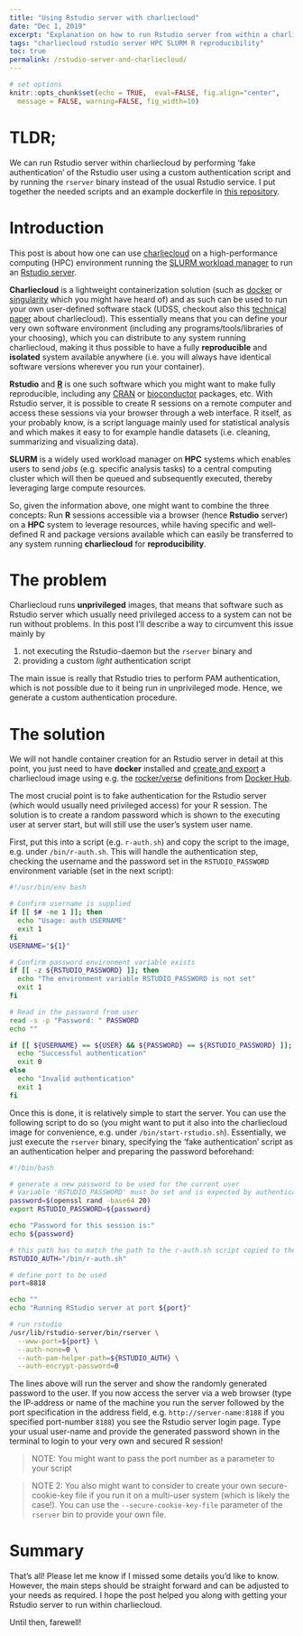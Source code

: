 ---
title: "Using Rstudio server with charliecloud"
date: "Dec 1, 2019"
excerpt: "Explanation on how to run Rstudio server from within a charliecloud container"
tags: "charliecloud rstudio server HPC SLURM R reproducibility"
toc: true
permalink: /rstudio-server-and-charliecloud/
---

```{r setup, include=FALSE}
# set options
knitr::opts_chunk$set(echo = TRUE,  eval=FALSE, fig.align="center",
  message = FALSE, warning=FALSE, fig_width=10)
```

# TLDR;
We can run Rstudio server within charliecloud by performing 'fake authentication'
of the Rstudio user using a custom authentication script and by running the `rserver`
binary instead of the usual Rstudio service. I put together the needed scripts and an example dockerfile
in [this repository](https://github.com/jhawe/rstudio-charliecloud).

# Introduction
This post is about how one can use [charliecloud](https://github.com/hpc/charliecloud) on a high-performance computing (HPC) environment running the [SLURM workload manager](https://slurm.schedmd.com/) to run an [Rstudio server](https://rstudio.com/products/rstudio/#rstudio-server).

**Charliecloud** is a lightweight containerization solution (such as [docker](https://www.docker.com) or [singularity](https://singularity.lbl.gov/) which you might have heard of) and as such can be used to run your own user-defined software stack (UDSS, checkout also this [technical paper](http://permalink.lanl.gov/object/tr?what=info:lanl-repo/lareport/LA-UR-16-22370) about charliecloud).
This essentially means that you can define your very own software environment (including any programs/tools/libraries of your choosing), which you can distribute to any system running charliecloud, making it thus possible to have a fully **reproducible** and **isolated** system available anywhere (i.e. you will always have identical software versions wherever you run your container).

**Rstudio** and [**R**](https://www.r-project.org/) is one such software which you might want to make fully reproducible, including any [CRAN](https://cran.r-project.org/) or [bioconductor](https://www.bioconductor.org/) packages, etc.
With Rstudio server, it is possible to create R sessions on a remote computer and access these sessions via your browser through a web interface. R itself, as your probably know, is a script language mainly used for statistical analysis and which makes it easy to for example handle datasets (i.e. cleaning, summarizing and visualizing data).

**SLURM** is a widely used workload manager on **HPC** systems which enables users to send *jobs* (e.g. specific analysis tasks) to a central computing cluster which will then be queued and subsequently executed, thereby leveraging large compute resources.

So, given the information above, one might want to combine the three concepts: Run **R** sessions accessible via a browser (hence **Rstudio** server) on a **HPC** system to leverage resources, while having specific and well-defined R and package versions available which can easily be transferred to any system running **charliecloud** for **reproducibility**.

# The problem
Charliecloud runs **unprivileged** images, that means that software such as Rstudio server which usually need privileged access to a system can not be run without problems.
In this post I'll describe a way to circumvent this issue mainly by

1. not executing the Rstudio-daemon but the `rserver` binary and
2. providing a custom *light* authentication script

The main issue is really that Rstudio tries to perform PAM authentication, which is not possible due to it being run in unprivileged mode. Hence, we generate a custom authentication procedure.

# The solution
We will not handle container creation for an Rstudio server in detail at this point, you just need to have **docker** installed and [create and export](/exporting-charliecloud-from-docker) a charliecloud image using e.g. the [rocker/verse](https://hub.docker.com/r/rocker/verse) definitions from [Docker Hub](https://hub.docker.com/).

The most crucial point is to fake authentication for the Rstudio server (which would usually need privileged access) for your R session. The solution is to create a random password which is shown to the executing user at server start, but will still use the user's system user name.

First, put this into a script (e.g. `r-auth.sh`) and copy the script to the image, e.g. under `/bin/r-auth.sh`. This will handle the authentication step, checking the username and the password set in the `RSTUDIO_PASSWORD` environment variable (set in the next script):

```{bash}
#!/usr/bin/env bash

# Confirm username is supplied
if [[ $# -ne 1 ]]; then
  echo "Usage: auth USERNAME"
  exit 1
fi
USERNAME="${1}"

# Confirm password environment variable exists
if [[ -z ${RSTUDIO_PASSWORD} ]]; then
  echo "The environment variable RSTUDIO_PASSWORD is not set"
  exit 1
fi

# Read in the password from user
read -s -p "Password: " PASSWORD
echo ""

if [[ ${USERNAME} == ${USER} && ${PASSWORD} == ${RSTUDIO_PASSWORD} ]]; then
  echo "Successful authentication"
  exit 0
else
  echo "Invalid authentication"
  exit 1
fi
```

Once this is done, it is relatively simple to start the server.
You can use the following script to do so (you might want to put it also into the charliecloud image for convenience, e.g. under `/bin/start-rstudio.sh`).
Essentially, we just execute the `rserver` binary, specifying the 'fake authentication' script as an authentication helper and preparing the password beforehand:

```{bash}
#!/bin/bash

# generate a new password to be used for the current user
# Variable 'RSTUDIO_PASSWORD' must be set and is expected by authentication script
password=$(openssl rand -base64 20)
export RSTUDIO_PASSWORD=${password}

echo "Password for this session is:"
echo ${password}

# this path has to match the path to the r-auth.sh script copied to the image!
RSTUDIO_AUTH="/bin/r-auth.sh"

# define port to be used
port=8818

echo ""
echo "Running RStudio server at port ${port}"

# run rstudio
/usr/lib/rstudio-server/bin/rserver \
  --www-port=${port} \
  --auth-none=0 \
  --auth-pam-helper-path=${RSTUDIO_AUTH} \
  --auth-encrypt-password=0
```

The lines above will run the server and show the randomly generated password to the user.
If you now access the server via a web browser (type the IP-address or name of the machine you run the server followed by the port specification in the address field, e.g. `http://server-name:8188` if you specified port-number `8188`) you see the Rstudio server login page. Type your usual user-name and provide the generated password shown in the terminal to login to your very own and secured R session!

> NOTE: You might want to pass the port number as a parameter to your script

> NOTE 2: You also might want to consider to create your own secure-cookie-key file if you run it on a multi-user system (which is likely the case!). You can use the `--secure-cookie-key-file` parameter of the `rserver` bin to provide your own file.

# Summary
That's all! Please let me know if I missed some details you'd like to know.
However, the main steps should be straight forward and can be adjusted to your needs as required.
I hope the post helped you along with getting your Rstudio server to run within charliecloud.

Until then, farewell!
